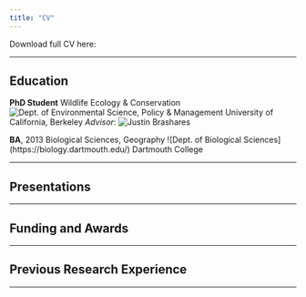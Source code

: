 ```yaml
---
title: "CV"
---
```


Download full CV here: 

-----------------------------

## Education

**PhD Student**
Wildlife Ecology & Conservation 
![Dept. of Environmental Science, Policy & Management](https://ourenvironment.berkeley.edu/)
University of California, Berkeley
*Advisor*: ![Justin Brashares](https://nature.berkeley.edu/BrasharesGroup/)

**BA**, 2013
Biological Sciences, Geography
![Dept. of Biological Sciences] (https://biology.dartmouth.edu/)
Dartmouth College

-----------------------------

## Presentations

-----------------------------

## Funding and Awards

-----------------------------

## Previous Research Experience

-----------------------------
